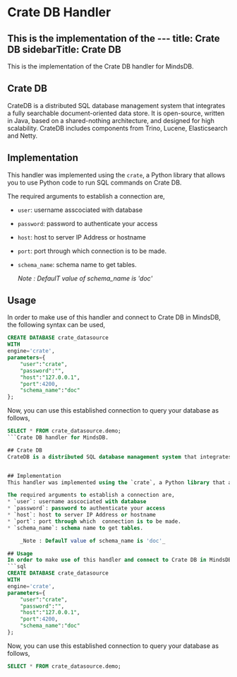 # Crate DB Handler

This is the implementation of the ---
title: Crate DB
sidebarTitle: Crate DB
---

This is the implementation of the Crate DB handler for MindsDB.

## Crate DB
CrateDB is a distributed SQL database management system that integrates a fully searchable document-oriented data store. It is open-source, written in Java, based on a shared-nothing architecture, and designed for high scalability. CrateDB includes components from Trino, Lucene, Elasticsearch and Netty. 


## Implementation
This handler was implemented using the `crate`, a Python library that allows you to use Python code to run SQL commands on Crate DB.

The required arguments to establish a connection are,
* `user`: username asscociated with database
* `password`: password to authenticate your access
* `host`: host to server IP Address or hostname
* `port`: port through which  connection is to be made.
* `schema_name`: schema name to get tables.

    _Note : DefaulT value of schema_name is 'doc'_

## Usage
In order to make use of this handler and connect to Crate DB in MindsDB, the following syntax can be used,
```sql
CREATE DATABASE crate_datasource
WITH
engine='crate',
parameters={
    "user":"crate",
    "password":"",
    "host":"127.0.0.1",
    "port":4200,
    "schema_name":"doc"
};
```

Now, you can use this established connection to query your database as follows,
```sql
SELECT * FROM crate_datasource.demo;
```Crate DB handler for MindsDB.

## Crate DB
CrateDB is a distributed SQL database management system that integrates a fully searchable document-oriented data store. It is open-source, written in Java, based on a shared-nothing architecture, and designed for high scalability. CrateDB includes components from Trino, Lucene, Elasticsearch and Netty. 


## Implementation
This handler was implemented using the `crate`, a Python library that allows you to use Python code to run SQL commands on Crate DB.

The required arguments to establish a connection are,
* `user`: username asscociated with database
* `password`: password to authenticate your access
* `host`: host to server IP Address or hostname
* `port`: port through which  connection is to be made.
* `schema_name`: schema name to get tables.

    _Note : DefaulT value of schema_name is 'doc'_

## Usage
In order to make use of this handler and connect to Crate DB in MindsDB, the following syntax can be used,
```sql
CREATE DATABASE crate_datasource
WITH
engine='crate',
parameters={
    "user":"crate",
    "password":"",
    "host":"127.0.0.1",
    "port":4200,
    "schema_name":"doc"
};
```

Now, you can use this established connection to query your database as follows,
~~~~sql
SELECT * FROM crate_datasource.demo;
~~~~
